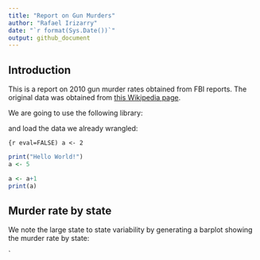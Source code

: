 ```yaml
---
title: "Report on Gun Murders"
author: "Rafael Irizarry"
date: "`r format(Sys.Date())`"
output: github_document
---
```


## Introduction

This is a report on 2010 gun murder rates obtained from FBI reports. The original data was obtained from [this Wikipedia page](https://en.wikipedia.org/wiki/Murder_in_the_United_States_by_state).

We are going to use the following library:


and load the data we already wrangled:

```{r eval=FALSE)
a <- 2
```

```r
print("Hello World!")
a <- 5
```

```r
a <- a+1
print(a)
```
## Murder rate by state 

We note the large state to state variability by generating a barplot showing the murder rate by state:

`

